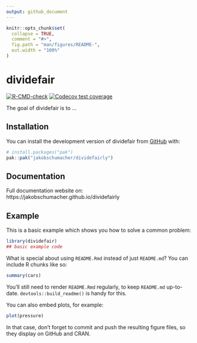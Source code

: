 ```yaml
---
output: github_document
---
```


<!-- README.md is generated from README.Rmd. Please edit that file -->

```r
knitr::opts_chunk$set(
  collapse = TRUE,
  comment = "#>",
  fig.path = "man/figures/README-",
  out.width = "100%"
)
```

# dividefair

<!-- badges: start -->
[![R-CMD-check](https://github.com/jakobschumacher/dividefairly/actions/workflows/R-CMD-check.yaml/badge.svg)](https://github.com/jakobschumacher/dividefairly/actions/workflows/R-CMD-check.yaml)
[![Codecov test coverage](https://codecov.io/gh/jakobschumacher/dividefairly/graph/badge.svg)](https://app.codecov.io/gh/jakobschumacher/dividefairly)
<!-- badges: end -->

The goal of dividefair is to ...

## Installation

You can install the development version of dividefair from [GitHub](https://github.com/) with:

``` r
# install.packages("pak")
pak::pak("jakobschumacher/dividefairly")
```

## Documentation

Full documentation website on: https://jakobschumacher.github.io/dividefairly

## Example

This is a basic example which shows you how to solve a common problem:

```r
library(dividefair)
## basic example code
```

What is special about using `README.Rmd` instead of just `README.md`? You can include R chunks like so:

```r
summary(cars)
```

You'll still need to render `README.Rmd` regularly, to keep `README.md` up-to-date. `devtools::build_readme()` is handy for this.

You can also embed plots, for example:

```r
plot(pressure)
```

In that case, don't forget to commit and push the resulting figure files, so they display on GitHub and CRAN.
